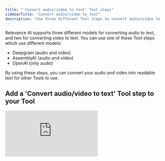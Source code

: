 ```yaml
---
title: "'Convert audio/video to text' Tool steps"
sidebarTitle: "Convert audio/video to text"
description: "Use three different Tool steps to convert audio/video to text"
---
```


Relevance AI supports three different models for converting audio to text, and two for converting video to text. You can use one of these Tool steps which use different models:
- Deepgram (audio and video)
- AssemblyAI (audio and video)
- OpenAI (only audio)

By using these steps, you can convert your audio and video into readable text for other Tools to use. 

## Add a 'Convert audio/video to text' Tool step to your Tool

<div style={{ width:"100%",position:"relative","padding-top":"56.75%" }}>
<iframe src="https://app.supademo.com/embed/cmc2ujaa3kt4ysn1rfs88zyu5" frameBorder="0" title="Add the 'Convert audio/video to text' Tool step to your Tool" allow="clipboard-write" webkitallowfullscreen="true" mozallowfullscreen="true" allowfullscreen style={{ position:"absolute",top:0,left:0,width:"100%",height:"100%",border:"3px solid #5E43CE",borderRadius:"10px" }} />

</div>

You can add the 'Convert audio/video to text' Tool step to your Tool by:

1. Creating a new Tool, then searching for one of the 'Convert audio/video to text' Tool step
2. Click 'Expand' to see the full Tool step
3. Upload the file you want to convert
4. Click 'Run step' to see the Tool step's output! 

### Deepgram steps

If you use the Deepgram Tool step, you can select an option to recognise speaker changes. 

### OpenAI steps
<Warning>Using this tool step requires an OpenAI API Key.</Warning>

If you use the OpenAI Tool step, you can select a Response Type. There are two options, `Transcript only` and `Transcript + advanced metadata`. 

## Common errors

<AccordionGroup>
  <Accordion title="Unsupported file format">
    An error similar to the one noted below indicates that the provided input file is not of the supported formats.
    ```
    "err_code":"Unsupported Media Type","err_msg":"..
    ```
    Use an audio/video editor to export your file to common audio/video formats and try again.
  </Accordion>
  <Accordion title="File size">
    This error only occurs for too large files (60+ MB). If you are working with large video files, use video editing tools such
as Quicktime to extract the audio.
    
    ```
    Request body larger than maxBodyLength limit
    ```
  </Accordion>
</AccordionGroup>